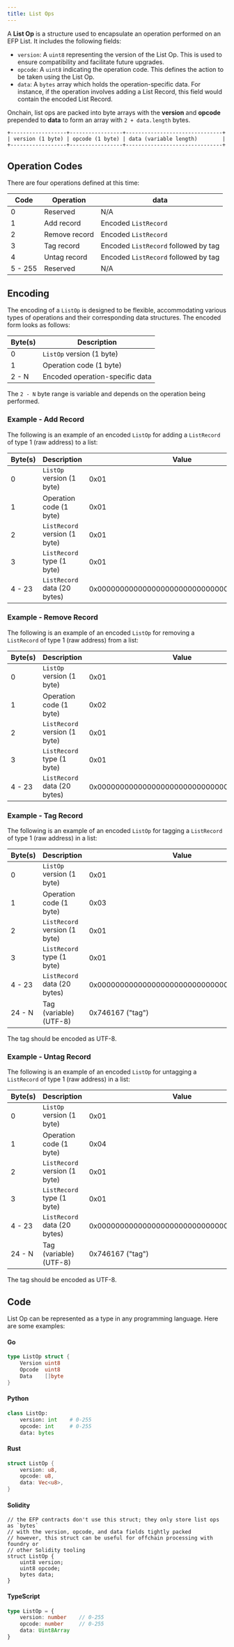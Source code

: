 ```yaml
---
title: List Ops
---
```


A **List Op** is a structure used to encapsulate an operation performed on an EFP List. It includes the following fields:

- `version`: A `uint8` representing the version of the List Op. This is used to ensure compatibility and facilitate future upgrades.
- `opcode`: A `uint8` indicating the operation code. This defines the action to be taken using the List Op.
- `data`: A `bytes` array which holds the operation-specific data. For instance, if the operation involves adding a List Record, this field would contain the encoded List Record.

Onchain, list ops are packed into byte arrays with the **version** and **opcode** prepended to **data** to form an array with `2 + data.length` bytes.

```
+------------------+-----------------+-------------------------------+
| version (1 byte) | opcode (1 byte) | data (variable length)        |
+------------------+-----------------+-------------------------------+
```

## Operation Codes

There are four operations defined at this time:

| Code      | Operation     | data                                 |
| --------- | ------------- | ------------------------------------ |
| 0         | Reserved      | N/A                                  |
| 1         | Add record    | Encoded `ListRecord`                 |
| 2         | Remove record | Encoded `ListRecord`                 |
| 3         | Tag record    | Encoded `ListRecord` followed by tag |
| 4         | Untag record  | Encoded `ListRecord` followed by tag |
| 5 - 255   | Reserved      | N/A                                  |

## Encoding

The encoding of a `ListOp` is designed to be flexible, accommodating various types of operations and their corresponding data structures. The encoded form looks as follows:

| Byte(s) | Description                     |
| ------- | ------------------------------- |
| 0       | `ListOp` version (1 byte)       |
| 1       | Operation code (1 byte)         |
| 2 - N   | Encoded operation-specific data |

The `2 - N` byte range is variable and depends on the operation being performed.

### Example - Add Record

The following is an example of an encoded `ListOp` for adding a `ListRecord` of type 1 (raw address) to a list:

| Byte(s) | Description                   | Value                                      |
| ------- | ----------------------------- | ------------------------------------------ |
| 0       | `ListOp` version (1 byte)     | 0x01                                       |
| 1       | Operation code (1 byte)       | 0x01                                       |
| 2       | `ListRecord` version (1 byte) | 0x01                                       |
| 3       | `ListRecord` type (1 byte)    | 0x01                                       |
| 4 - 23  | `ListRecord` data (20 bytes)  | 0x00000000000000000000000000000000DeaDBeef |

### Example - Remove Record

The following is an example of an encoded `ListOp` for removing a `ListRecord` of type 1 (raw address) from a list:

| Byte(s) | Description                   | Value                                      |
| ------- | ----------------------------- | ------------------------------------------ |
| 0       | `ListOp` version (1 byte)     | 0x01                                       |
| 1       | Operation code (1 byte)       | 0x02                                       |
| 2       | `ListRecord` version (1 byte) | 0x01                                       |
| 3       | `ListRecord` type (1 byte)    | 0x01                                       |
| 4 - 23  | `ListRecord` data (20 bytes)  | 0x00000000000000000000000000000000DeaDBeef |

### Example - Tag Record

The following is an example of an encoded `ListOp` for tagging a `ListRecord` of type 1 (raw address) in a list:

| Byte(s) | Description                   | Value                                      |
| ------- | ----------------------------- | ------------------------------------------ |
| 0       | `ListOp` version (1 byte)     | 0x01                                       |
| 1       | Operation code (1 byte)       | 0x03                                       |
| 2       | `ListRecord` version (1 byte) | 0x01                                       |
| 3       | `ListRecord` type (1 byte)    | 0x01                                       |
| 4 - 23  | `ListRecord` data (20 bytes)  | 0x00000000000000000000000000000000DeaDBeef |
| 24 - N  | Tag (variable) (UTF-8)        | 0x746167 ("tag")                           |

The tag should be encoded as UTF-8.

### Example - Untag Record

The following is an example of an encoded `ListOp` for untagging a `ListRecord` of type 1 (raw address) in a list:

| Byte(s) | Description                   | Value                                      |
| ------- | ----------------------------- | ------------------------------------------ |
| 0       | `ListOp` version (1 byte)     | 0x01                                       |
| 1       | Operation code (1 byte)       | 0x04                                       |
| 2       | `ListRecord` version (1 byte) | 0x01                                       |
| 3       | `ListRecord` type (1 byte)    | 0x01                                       |
| 4 - 23  | `ListRecord` data (20 bytes)  | 0x00000000000000000000000000000000DeaDBeef |
| 24 - N  | Tag (variable) (UTF-8)        | 0x746167 ("tag")                           |

The tag should be encoded as UTF-8.

## Code

List Op can be represented as a type in any programming language. Here are some examples:

#### Go
```go
type ListOp struct {
    Version uint8
    Opcode  uint8
    Data    []byte
}
```
#### Python
```python
class ListOp:
    version: int    # 0-255
    opcode: int     # 0-255
    data: bytes
```
#### Rust
```rust
struct ListOp {
    version: u8,
    opcode: u8,
    data: Vec<u8>,
}
```
#### Solidity
```solidity
// the EFP contracts don't use this struct; they only store list ops as `bytes`
// with the version, opcode, and data fields tightly packed
// however, this struct can be useful for offchain processing with foundry or
// other Solidity tooling
struct ListOp {
    uint8 version;
    uint8 opcode;
    bytes data;
}
```
#### TypeScript
```typescript
type ListOp = {
    version: number    // 0-255
    opcode: number     // 0-255
    data: Uint8Array
}
```